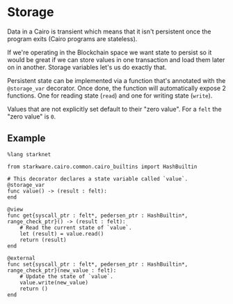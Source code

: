 # Storage

Data in a Cairo is transient which means that it isn't persistent once the program exits (Cairo programs are stateless).

If we're operating in the Blockchain space we want state to persist so it would be great if we can store values in one transaction and load them later on in another. Storage variables let's us do exactly that.

Persistent state can be implemented via a function that's annotated with the `@storage_var` decorator. Once done, the function will automatically expose 2 functions. One for reading state (`read`) and one for writing state (`write`).

Values that are not explicitly set default to their "zero value". For a `felt` the "zero value" is `0`.

## Example

```
%lang starknet

from starkware.cairo.common.cairo_builtins import HashBuiltin

# This decorator declares a state variable called `value`.
@storage_var
func value() -> (result : felt):
end

@view
func get{syscall_ptr : felt*, pedersen_ptr : HashBuiltin*, range_check_ptr}() -> (result : felt):
    # Read the current state of `value`.
    let (result) = value.read()
    return (result)
end

@external
func set{syscall_ptr : felt*, pedersen_ptr : HashBuiltin*, range_check_ptr}(new_value : felt):
    # Update the state of `value`.
    value.write(new_value)
    return ()
end
```
